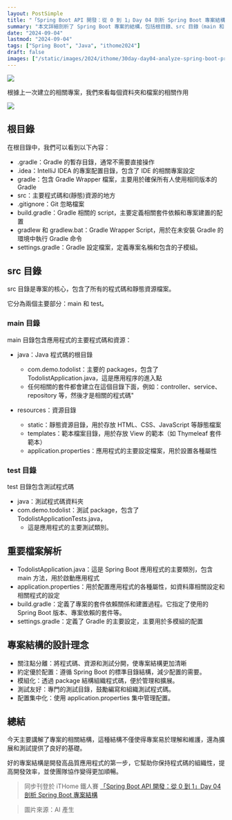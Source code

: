 ```yaml
---
layout: PostSimple
title: "「Spring Boot API 開發：從 0 到 1」Day 04 剖析 Spring Boot 專案結構"
summary: "本文詳細剖析了 Spring Boot 專案的結構，包括根目錄、src 目錄（main 和 test）的內容及其作用。重點解釋了關鍵檔案如 TodolistApplication.java、application.properties 和 build.gradle 的功能。文章還闡述了 Spring Boot 專案結構的設計理念，包括關注點分離、約定優於配置、模組化、測試友好和配置集中化。這種結構設計不僅使專案易於理解和維護，還為擴展和測試提供了良好的基礎，有助於提高開發效率和團隊協作。"
date: "2024-09-04"
lastmod: "2024-09-04"
tags: ["Spring Boot", "Java", "ithome2024"]
draft: false
images: ["/static/images/2024/ithome/30day-day04-analyze-spring-boot-project-structure/cover.webp"]
---
```


![](/static/images/2024/ithome/30day-day04-analyze-spring-boot-project-structure/cover.webp)


根據上一次建立的相關專案，我們來看每個資料夾和檔案的相關作用

  
![](/static/images/2024/ithome/30day-day04-analyze-spring-boot-project-structure/01.webp)

## 根目錄

在根目錄中，我們可以看到以下內容：

- .gradle：Gradle 的暫存目錄，通常不需要直接操作
- .idea：IntelliJ IDEA 的專案配置目錄，包含了 IDE 的相關專案設定
- gradle：包含 Gradle Wrapper 檔案，主要用於確保所有人使用相同版本的 Gradle
- src：主要程式碼和(靜態)資源的地方
- .gitignore：Git 忽略檔案
- build.gradle：Gradle 相關的 script，主要定義相關套件依賴和專案建置的配置
- gradlew 和 gradlew.bat：Gradle Wrapper Script，用於在未安裝 Gradle 的環境中執行 Gradle 命令
- settings.gradle：Gradle 設定檔案，定義專案名稱和包含的子模組。

## src 目錄

src 目錄是專案的核心，包含了所有的程式碼和靜態資源檔案。

它分為兩個主要部分：main 和 test。

### main 目錄  

main 目錄包含應用程式的主要程式碼和資源：

- java：Java 程式碼的根目錄
    - com.demo.todolist：主要的 packages，包含了 TodolistApplication.java，這是應用程序的進入點
    - 任何相關的套件都會建立在這個目錄下面，例如：controller、service、repository 等，然後才是相關的程式碼"

- resources：資源目錄
    - static：靜態資源目錄，用於存放 HTML、CSS、JavaScript 等靜態檔案
    - templates：範本檔案目錄，用於存放 View 的範本（如 Thymeleaf 套件範本）
    - application.properties：應用程式的主要設定檔案，用於設置各種屬性

### test 目錄

test 目錄包含測試程式碼

- java：測試程式碼資料夾
- com.demo.todolist：測試 package，包含了 TodolistApplicationTests.java，
    - 這是應用程式的主要測試類別。

## 重要檔案解析

- TodolistApplication.java：這是 Spring Boot 應用程式的主要類別，包含 main 方法，用於啟動應用程式
- application.properties：用於配置應用程式的各種屬性，如資料庫相關設定和相關程式的設定
- build.gradle：定義了專案的套件依賴關係和建置過程。它指定了使用的 Spring Boot 版本、專案依賴的套件等。
- settings.gradle：定義了 Gradle 的主要設定，主要用於多模組的配置

## 專案結構的設計理念
  
- 關注點分離：將程式碼、資源和測試分開，使專案結構更加清晰
- 約定優於配置：遵循 Spring Boot 的標準目錄結構，減少配置的需要。
- 模組化：透過 package 結構組織程式碼，便於管理和擴展。
- 測試友好：專門的測試目錄，鼓勵編寫和組織測試程式碼。
- 配置集中化：使用 application.properties 集中管理配置。

## 總結

今天主要講解了專案的相關結構，這種結構不僅使得專案易於理解和維護，還為擴展和測試提供了良好的基礎。

好的專案結構是開發高品質應用程式的第一步，它幫助你保持程式碼的組織性，提高開發效率，並使團隊協作變得更加順暢。

> 同步刊登於 iTHome 鐵人賽 [「Spring Boot API 開發：從 0 到 1」Day 04 剖析 Spring Boot 專案結構](https://ithelp.ithome.com.tw/articles/10347452)

> 圖片來源：AI 產生